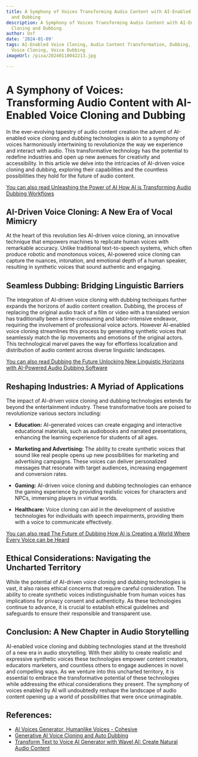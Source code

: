 ```yaml
---
title: A Symphony of Voices Transforming Audio Content with AI-Enabled Voice Cloning
  and Dubbing
description: A Symphony of Voices Transforming Audio Content with AI-Enabled Voice
  Cloning and Dubbing
author: Usf
date: '2024-01-09'
tags: AI-Enabled Voice Cloning, Audio Content Transformation, Dubbing, Speech Synthesis,
  Voice Cloning, Voice Dubbing
imageUrl: /pixa/20240118042213.jpg

---
```

# A Symphony of Voices: Transforming  Audio Content with AI-Enabled Voice Cloning and Dubbing

In the ever-evolving  tapestry of audio content  creation the advent of AI-enabled voice cloning and dubbing technologies is akin to a symphony of  voices harmoniously intertwining to revolutionize the way we experience  and interact with audio. This  transformative technology has the potential to redefine industries and  open up new avenues for creativity and accessibility. In this  article we  delve into the intricacies of  AI-driven voice  cloning and dubbing, exploring their capabilities and the countless possibilities they hold for the future of audio content.

[You can also read Unleashing the Power of  AI How AI is Transforming Audio Dubbing Workflows](Unleashing%20the%20Power%20of%20AI%20How%20AI%20is%20Transforming%20Audio%20Dubbing%20Workflows)


## AI-Driven Voice  Cloning: A New Era of Vocal Mimicry

At the heart of this revolution lies AI-driven voice cloning,  an innovative technique that empowers machines to replicate human voices with remarkable accuracy. Unlike traditional text-to-speech systems,  which often produce robotic and monotonous voices, AI-powered voice cloning  can capture the  nuances, intonation, and emotional depth of a human speaker, resulting in synthetic  voices that sound authentic and engaging.

## Seamless Dubbing:  Bridging  Linguistic Barriers

The integration of AI-driven voice  cloning  with dubbing techniques further expands the horizons of  audio  content  creation. Dubbing, the process of replacing  the original audio track of a film or video with a translated version has traditionally been a time-consuming and labor-intensive endeavor, requiring the  involvement of professional voice actors. However AI-enabled voice cloning streamlines this process by generating  synthetic voices that seamlessly match the lip movements and emotions of the original actors.  This technological marvel paves  the way for effortless localization and  distribution of audio content across diverse linguistic landscapes.

[You can also  read Dubbing the Future Unlocking New Linguistic  Horizons with AI-Powered Audio Dubbing Software](Dubbing%20the%20Future%20Unlocking%20New%20Linguistic%20Horizons%20with%20AI-Powered%20Audio%20Dubbing%20Software)


## Reshaping Industries: A Myriad of Applications

The impact of AI-driven voice cloning and dubbing technologies extends far beyond the entertainment industry.  These transformative tools are poised to revolutionize various sectors including:

* **Education:** AI-generated voices can create  engaging  and interactive educational materials, such as audiobooks and  narrated presentations, enhancing the learning experience for students of all ages.

*  **Marketing and Advertising:** The ability to create synthetic voices that sound like real people opens up new possibilities for marketing and advertising campaigns. These voices  can  deliver personalized messages that resonate with target audiences, increasing engagement and conversion rates.

* **Gaming:** AI-driven voice cloning and dubbing technologies can enhance the gaming experience by providing realistic voices for characters and NPCs, immersing players in virtual worlds.

* **Healthcare:** Voice cloning can aid in the development of assistive technologies for individuals with  speech impairments, providing them with a voice  to communicate effectively.

[You can also read  The Future of Dubbing How AI is Creating  a World Where Every Voice can be Heard](The%20Future%20of%20Dubbing%20How%20AI%20is%20Creating%20a%20World%20Where%20Every%20Voice%20can%20be%20Heard)


## Ethical Considerations: Navigating the Uncharted Territory

While the potential  of AI-driven voice cloning and  dubbing technologies  is vast, it also raises ethical concerns that require careful consideration. The  ability to create synthetic voices  indistinguishable from human  voices has implications for privacy consent and authenticity. As  these technologies continue to advance,  it is crucial to establish ethical guidelines and safeguards to ensure their responsible  and transparent use.

## Conclusion: A New Chapter in Audio Storytelling

AI-enabled voice cloning and dubbing technologies stand at the threshold of a  new era in audio storytelling. With their ability to create realistic and expressive synthetic voices these technologies empower content creators, educators marketers, and countless others to engage audiences in novel and compelling ways. As we venture into this uncharted  territory, it is essential to embrace the transformative potential of these  technologies while addressing the ethical considerations they present.  The symphony of voices enabled by AI will undoubtedly reshape  the landscape of audio content  opening up a world  of possibilities that were once  unimaginable.

## References:
- [AI Voices Generator, Humanlike Voices - Cohesive](https://cohesive.so/features/ai-voices)
- [Generative AI Voice Cloning and Auto Dubbing](https://soca.ai/)
- [Transform Text to Voice AI Generator with Wavel AI: Create Natural Audio Content](https://wavel.ai/studio/ai-text-to-voice-generator)
